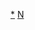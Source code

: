 {{asbox
|name=Template:Norway-bio-stub
|subject=與[[挪威人|挪威人物]]相關的
|icon={{bio icon|Norway|35}}
|category=挪威人物小作品
}}<noinclude>
[[Category:挪威人物小作品|*]]
[[Category:歐洲人物小作品模板|N]]
</noinclude>